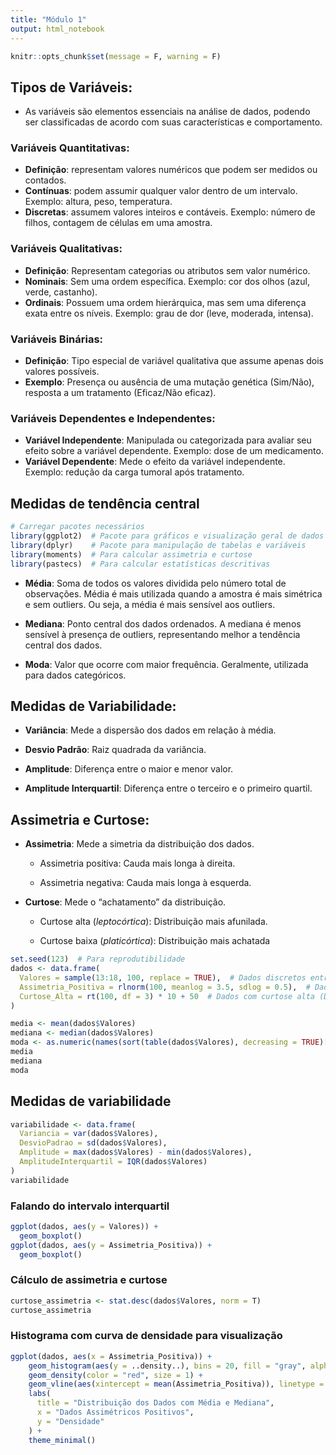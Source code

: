 ```yaml
---
title: "Módulo 1"
output: html_notebook
---
```


```r
knitr::opts_chunk$set(message = F, warning = F)
```


## Tipos de Variáveis:

-   As variáveis são elementos essenciais na análise de dados, podendo ser classificadas de acordo com suas características e comportamento.

### Variáveis Quantitativas:

-   **Definição**: representam valores numéricos que podem ser medidos ou contados.
-   **Contínuas**: podem assumir qualquer valor dentro de um intervalo. Exemplo: altura, peso, temperatura.
-   **Discretas**: assumem valores inteiros e contáveis. Exemplo: número de filhos, contagem de células em uma amostra.

### Variáveis Qualitativas:

-   **Definição**: Representam categorias ou atributos sem valor numérico.
-   **Nominais**: Sem uma ordem específica. Exemplo: cor dos olhos (azul, verde, castanho).
-   **Ordinais**: Possuem uma ordem hierárquica, mas sem uma diferença exata entre os níveis. Exemplo: grau de dor (leve, moderada, intensa).

### Variáveis Binárias:

-   **Definição**: Tipo especial de variável qualitativa que assume apenas dois valores possíveis.
-   **Exemplo**: Presença ou ausência de uma mutação genética (Sim/Não), resposta a um tratamento (Eficaz/Não eficaz).

### Variáveis Dependentes e Independentes:

-   **Variável Independente**: Manipulada ou categorizada para avaliar seu efeito sobre a variável dependente. Exemplo: dose de um medicamento.
-   **Variável Dependente**: Mede o efeito da variável independente. Exemplo: redução da carga tumoral após tratamento.

## Medidas de tendência central

```r
# Carregar pacotes necessários
library(ggplot2)  # Pacote para gráficos e visualização geral de dados
library(dplyr)    # Pacote para manipulação de tabelas e variáveis
library(moments)  # Para calcular assimetria e curtose
library(pastecs)  # Para calcular estatísticas descritivas
```

-   **Média**: Soma de todos os valores dividida pelo número total de observações. Média é mais utilizada quando a amostra é mais simétrica e sem outliers. Ou seja, a média é mais sensível aos outliers.

-   **Mediana**: Ponto central dos dados ordenados. A mediana é menos sensível à presença de outliers, representando melhor a tendência central dos dados.

-   **Moda**: Valor que ocorre com maior frequência. Geralmente, utilizada para dados categóricos.

## Medidas de Variabilidade:

-   **Variância**: Mede a dispersão dos dados em relação à média.

-   **Desvio Padrão**: Raiz quadrada da variância.

-   **Amplitude**: Diferença entre o maior e menor valor.

-   **Amplitude Interquartil**: Diferença entre o terceiro e o primeiro quartil.

## Assimetria e Curtose:

-   **Assimetria**: Mede a simetria da distribuição dos dados.

    -   Assimetria positiva: Cauda mais longa à direita.

    -   Assimetria negativa: Cauda mais longa à esquerda.

-   **Curtose**: Mede o "achatamento" da distribuição.

    -   Curtose alta (*leptocórtica*): Distribuição mais afunilada.

    -   Curtose baixa (*platicórtica*): Distribuição mais achatada

```r
set.seed(123)  # Para reprodutibilidade
dados <- data.frame(
  Valores = sample(13:18, 100, replace = TRUE),  # Dados discretos entre 13 e 18
  Assimetria_Positiva = rlnorm(100, meanlog = 3.5, sdlog = 0.5),  # Dados com assimetria positiva
  Curtose_Alta = rt(100, df = 3) * 10 + 50  # Dados com curtose alta (Distribuição de Student)
)
```

```r
media <- mean(dados$Valores)
mediana <- median(dados$Valores)
moda <- as.numeric(names(sort(table(dados$Valores), decreasing = TRUE)[1])) # Moda calculada
media
mediana
moda
```

## Medidas de variabilidade

```r
variabilidade <- data.frame(
  Variancia = var(dados$Valores),
  DesvioPadrao = sd(dados$Valores),
  Amplitude = max(dados$Valores) - min(dados$Valores),
  AmplitudeInterquartil = IQR(dados$Valores)
)
variabilidade
```

### Falando do intervalo interquartil

```r
ggplot(dados, aes(y = Valores)) +
  geom_boxplot()
ggplot(dados, aes(y = Assimetria_Positiva)) +
  geom_boxplot()
```

### Cálculo de assimetria e curtose

```r
curtose_assimetria <- stat.desc(dados$Valores, norm = T)
curtose_assimetria
```

### Histograma com curva de densidade para visualização

```r
ggplot(dados, aes(x = Assimetria_Positiva)) +
    geom_histogram(aes(y = ..density..), bins = 20, fill = "gray", alpha = 0.7, color = "black") + 
    geom_density(color = "red", size = 1) + 
    geom_vline(aes(xintercept = mean(Assimetria_Positiva)), linetype = "dashed", color = "blue") + 
    labs(
      title = "Distribuição dos Dados com Média e Mediana",
      x = "Dados Assimétricos Positivos",
      y = "Densidade"
    ) + 
    theme_minimal()
```
